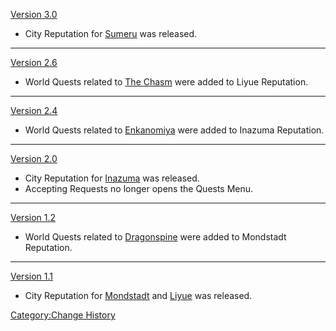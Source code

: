 [[Version 3.0]]
* City Reputation for [[Sumeru]] was released.
----
[[Version 2.6]]
* World Quests related to [[The Chasm]] were added to Liyue Reputation.
----
[[Version 2.4]]
* World Quests related to [[Enkanomiya]] were added to Inazuma Reputation.
----
[[Version 2.0]]
* City Reputation for [[Inazuma]] was released.
* Accepting Requests no longer opens the Quests Menu.
----
[[Version 1.2]]
* World Quests related to [[Dragonspine]] were added to Mondstadt Reputation.
----
[[Version 1.1]]
* City Reputation for [[Mondstadt]] and [[Liyue]] was released.
<noinclude>[[Category:Change History]]</noinclude>